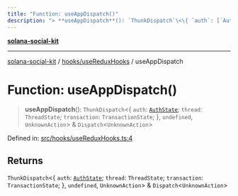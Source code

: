 ```yaml
---
title: "Function: useAppDispatch()"
description: "> **useAppDispatch**(): `ThunkDispatch`\<\{ `auth`: [`AuthState`](../../../state/auth/reducer/interfaces/AuthState.md); `thread`: `ThreadState`; `transaction`: `TransactionState`; \}, `undefined`, `UnknownAction`\> & `Dispatch`\<`UnknownAction`\>"
---
```


[**solana-social-kit**](../../../README.mdx)

***

[solana-social-kit](../../../README.mdx) / [hooks/useReduxHooks](../README.mdx) / useAppDispatch

# Function: useAppDispatch()

> **useAppDispatch**(): `ThunkDispatch`\<\{ `auth`: [`AuthState`](../../../state/auth/reducer/interfaces/AuthState.mdx); `thread`: `ThreadState`; `transaction`: `TransactionState`; \}, `undefined`, `UnknownAction`\> & `Dispatch`\<`UnknownAction`\>

Defined in: [src/hooks/useReduxHooks.ts:4](https://github.com/SendArcade/solana-social-starter/blob/bd4b3556b8f469c27ebb06f4df65b3a36b43ba3b/src/hooks/useReduxHooks.ts#L4)

## Returns

`ThunkDispatch`\<\{ `auth`: [`AuthState`](../../../state/auth/reducer/interfaces/AuthState.mdx); `thread`: `ThreadState`; `transaction`: `TransactionState`; \}, `undefined`, `UnknownAction`\> & `Dispatch`\<`UnknownAction`\>
